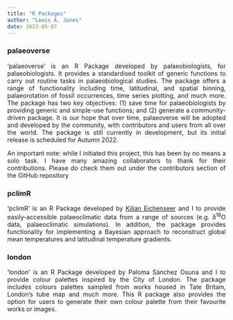 ```yaml
---
title: "R Packages"
author: "Lewis A. Jones"
date: 2022-05-07
---
```

### <span style="color: #ed4d7e"><a href="https://github.com/LewisAJones/palaeoverse" style="text-decoration: none;">palaeoverse</a></span>

<p align="justify">'palaeoverse' is an R Package developed by palaeobiologists, for palaeobiologists. It provides a standardised toolkit of generic functions to carry out routine tasks in palaeobiological studies. The package offers a range of functionality including time, latitudinal, and spatial binning, palaeorotation of fossil occurrences, time series plotting, and much more. The package has two key objectives: (1) save time for palaeobiologists by providing generic and simple-use functions; and (2) generate a community-driven package. It is our hope that over time, palaeoverse will be adopted and developed by the community, with contributors and users from all over the world. The package is still currently in development, but its initial release is scheduled for Autumn 2022.</p>

<p align="justify">An important note: while I initiated this project, this has been by no means a solo task. I have many amazing collaborators to thank for their contributions. Please do check them out under the contributors section of the GitHub repository</p>

### <span style="color: #ed4d7e"><a href="https://github.com/KEichenseer/pclimR" style="text-decoration: none;">pclimR</a></span>

<p align="justify">'pclimR' is an R Package developed by [Kilian Eichenseer](https://github.com/KEichenseer) and I to provide easily-accessible palaeoclimatic data from a range of sources (e.g. δ^18^O data, palaeoclimatic simulations). In addition, the package provides functionality for implementing a Bayesian approach to reconstruct global mean temperatures and latitudinal temperature gradients. </p>

### <span style="color: #ed4d7e"><a href="https://github.com/LewisAJones/london" style="text-decoration: none;">london</a></span>

<p align="justify">'london' is an R Package developed by Paloma Sánchez Osuna and I to provide colour palettes inspired by the City of London. The package includes colours palettes sampled from works housed in Tate Britain, London's tube map and much more. This R package also provides the option for users to generate their own colour palette from their favourite works or images.</p>

